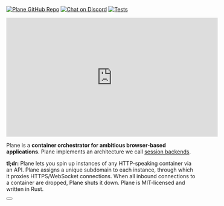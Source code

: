 
<PlaneLogo />

[![Plane GitHub Repo](https://img.shields.io/github/stars/drifting-in-space/plane?style=social)](https://github.com/drifting-in-space/plane)
[![Chat on Discord](https://img.shields.io/static/v1?label=chat&message=discord&color=404eed)](https://discord.gg/N5sEpsuhh9)
[![Tests](https://github.com/drifting-in-space/plane/actions/workflows/tests.yml/badge.svg)](https://github.com/drifting-in-space/plane/actions/workflows/unit-tests.yml)

<div style={{display: 'flex', justifyContent: 'center', marginBottom: 30}}>
    <iframe width="560" height="315" src="https://www.youtube.com/embed/IOoiFir9GhA" title="YouTube video player" frameBorder="0" allow="accelerometer; autoplay; clipboard-write; encrypted-media; gyroscope; picture-in-picture" allowFullScreen></iframe>
</div>

Plane is a **container orchestrator for ambitious browser-based applications**. Plane implements an architecture we call [session backends](https://driftingin.space/posts/session-lived-application-backends).

**tl;dr:** Plane lets you spin up instances of any HTTP-speaking container via an API. Plane assigns a unique subdomain to each instance, through which it proxies HTTPS/WebSocket connections. When all inbound connections to a container are dropped, Plane shuts it down. Plane is MIT-licensed and written in Rust.

<div style={{marginTop: 30}}>
    <Button text="Get Started" url="/docs/getting-started" primary={true} />
    <GitHubButton url="https://github.com/drifting-in-space/plane" text="Plane on GitHub" />
</div>

